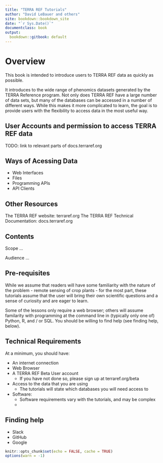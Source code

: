 ```yaml
---
title: "TERRA REF Tutorials"
author: "David LeBauer and others"
site: bookdown::bookdown_site
date: "`r Sys.Date()`"
documentclass: book
output:
  bookdown::gitbook: default
---
```


# Overview

This book is intended to introduce users to TERRA REF data as quickly as possible. 

It introduces to the wide range of phenomics datasets generated by the TERRA Reference program. Not only does TERRA REF have a large number of data sets, but many of the databases can be accessed in a number of different ways. While this makes it more complicated to learn, the goal is to provide users with the flexibility to access data in the most useful way.

## User Accounts and permission to access TERRA REF data

TODO: link to relevant parts of docs.terraref.org

## Ways of Acessing Data

* Web Interfaces
* Files
* Programming APIs
* API Clients

## Other Resources

The TERRA REF website: terraref.org
The TERRA REF Technical Documentation: docs.terraref.org

## Contents

Scope ...

Audience ...


## Pre-requisites

While we assume that readers will have some familiarity with the nature of the problem - remote sensing of crop plants - for the most part, these tutorials assume that the user will bring their own scientific questions and a sense of curiosity and are eager to learn. 

Some of the lessons only require a web browser; others will assume familarity with programming at the command line in (typically only one of) Python, R, and / or SQL. You should be willing to find help (see finding help, below).

## Technical Requirements

At a minimum, you should have:

* An internet connection
* Web Browser
* A TERRA REF Beta User account
  * If you have not done so, please sign up at terraref.org/beta
* Access to the data that you are using
  * The tutorials will state which databases you will need access to
* Software:
  * Software requirements vary with the tutorials, and may be complex
  * 

## Finding help

* Slack
* GitHub
* Google

```r
knitr::opts_chunk$set(echo = FALSE, cache = TRUE)
options(warn = -1)
```

